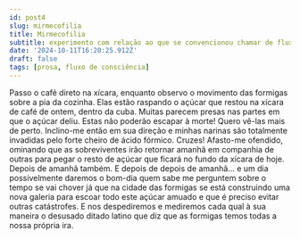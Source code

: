 ```yaml
---
id: post4
slug: mirmecofilia
title: Mirmecofilia
subtitle: experimento com relação ao que se convencionou chamar de fluxo de consciência
date: '2024-10-11T16:20:25.912Z'
draft: false
tags: [prosa, fluxo de consciência]
---
```


Passo o café direto na xícara, enquanto observo o movimento 
das formigas sobre a pia da cozinha.
Elas estão raspando o açúcar que restou na xícara de café de ontem, 
dentro da cuba. Muitas parecem presas nas partes em que o açúcar deliu. 
Estas não poderão escapar à morte! Quero vê-las mais de perto. 
Inclino-me então em sua direção e minhas narinas são totalmente
invadidas pelo forte cheiro de ácido fórmico. Cruzes! Afasto-me ofendido,
ominando que as sobreviventes irão retornar amanhã 
em companhia de outras para pegar o resto de açúcar que ficará 
no fundo da xícara de hoje. Depois de amanhã também. E depois de 
depois de amanhã... e um dia possivelmente daremos o bom-dia quem sabe me perguntem 
sobre o tempo se vai chover já que na cidade das formigas se está construindo uma 
nova galeria para escoar todo este 
açúcar amuado e que é preciso evitar outras catástrofes.
E nos despediremos e mediremos cada 
qual à sua maneira o desusado ditado latino que diz que
as formigas temos todas
a nossa própria ira.

